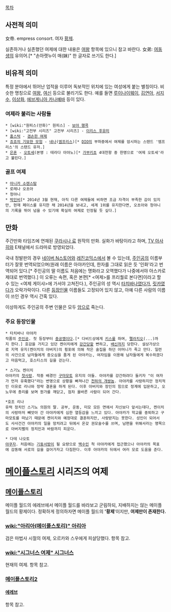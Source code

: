[[목차]]

== 사전적 의미 ==
女帝. empress consort. 여자 [[황제]].

실존하거나 실존했던 여제에 대한 내용은 [[여왕]] 항목에 있으니 참고 바란다.
女弟: [[여동생]]의 유의어.[* "손아랫누이 매(妹)" 한 글자로 쓰기도 한다.]

== 비유적 의미 ==
특정 분야에서 뛰어난 업적을 이루어 독보적인 위치에 있는 여성에게 붙는 별칭이다. 비슷한 명칭으로 [[여왕]], [[여신]] 등으로 불리기도 한다. 예를 들면 [[루이나이웨이]], [[김연아]], [[서지수]], [[이상화]], [[에브게니아 카나예바]] 등이 있다.
=== 여제라 불리는 사람들 ===
 * [wiki:"원피스(만화)" 원피스] - [[보아 행콕]]
 * [wiki:"고전부 시리즈" 고전부 시리즈] - [[이리스 후유미]]
 * [[홈스턱]] - [[겸손한 여제]]
 * [[죠죠의 기묘한 모험]] - [[네나]]([[엠프리스]])[* [[DIO(죠죠의 기묘한 모험)|DIO]]의 부하중에서 여제를 암시하는 스탠드 '엠프리스'의 스탠드 유저.]
 * [[은혼]] - [[오토세]](본명 : 테라다 아야노)[* [[가부키쵸]] 4대천왕 중 한명으로 '여제 오토세'라고 불린다.]
=== 골프 여제 ===
 * [[아니카 소렌스탐]]
 * 로레나 오초아
 * 청야니
 * [[박인비]][* 2014년 3월 현재, 아직 다른 여제들에 비하면 조금 자격이 부족한 감이 있지만, 현재 페이스를 유지한 채 2014년을 보내고, 세계 1위를 유지한다면, 오초아와 청야니의 기록을 뛰어 넘을 수 있기에 확실히 여제로 인정될 듯 싶다.]

== 만화 ==
주간만화 타임즈에 연재된 [[쿠라시나 료]] 원작의 만화. 실화가 바탕이라고 하며, [[TV 아사히]]와 E채널에서 드라마로 방영되었다.

국내 정발판의 경우 [[네이버#s-3.2.10|네이버 N스토어]]와 [[레진코믹스]]에서 볼 수 있는데, [[주인공]]의 이름부터가 잘못 번역되었으며(원래 이름은 아야카인데, 한자를 그대로 읽은 듯 '인화'라고 번역되어 있다.[* 주인공의 딸 이름도 처음에는 명화라고 오역했다가 나중에서야 아스카로 제대로 번역했다.] 이 오류는 속편, 혹은 본편[* <여제>를 프리퀄로 본다면]이라고 할 수 있는 <여제 게이샤>에 가서야 고쳐진다.), 주인공의 성 역시 [[타치바나]]였다가, [[릿카]]였다가 오락가락이다. 다른 [[등장인물]] 이름들도 고정되어 있지 않고, 아예 다른 사람의 이름이 쓰인 경우 역시 간혹 있다.

이상하게도 주인공의 주변 인물은 모두 [[암]]으로 죽는다.
=== 주요 등장인물 ===
 * 타치바나 아야카
 작품의 [[주인공]]. 첫 등장부터 [[충공깽]]이다.[* 다비드상에게 [[키스]]를 하며, [[펠라치오]](...)까지 한다.] 호감을 가지고 있던 켄이치에게 [[강간]]당할 뻔하고, [[배신]]까지 당한다. 설상가상으로 지역 유지(켄이치의 아버지)의 횡포에 의해 작은 술집을 하던 어머니가 죽고 만다. 일련의 사건으로 남자들에게 증오심을 품게 된 아야카는, 여자임을 이용해 남자들에게 복수하겠다고 마음먹고, 호스티스의 길을 걷는다.

 * 스기노 켄이치
 아야카의 [[첫사랑]]. 작중 배경인 [[구마모토]] 유지의 아들. 아야카를 강간하려다 들키자 "이 여자가 먼저 유혹했다"라는 변명으로 상황을 빠져나간 [[천하의 개쌍놈]]. 아야카를 사랑하지만 정치적인 이유로 리나와 정략 결혼을 하게 된다. 이후 아버지와 장인의 힘으로 정계에 입문하고, 오노우에 총리를 보며 뭔가를 깨닫고, 점차 올바른 사람이 되어 간다.

 *호조 리나
 유력 정치인 스기노 의원의 딸. 공부, 운동, 미모 모든 면에서 자신보다 앞서는데다, 켄이치의 사랑마저 빼앗아 간 아야카에게 심한 열등감을 느끼고 있다. 아야카가 학교를 중퇴하고 구마모토를 떠났기 때문에 켄이치와 예정대로 결혼하지만, 사랑받지는 못한다. 성인이 되어서도 사사건건 아야카의 일을 망치려고 뒤에서 온갖 권모술수를 쓰며, 남편을 위해서라는 명목으로 아버지뻘의 정치인과 바람까지 피운다.

 * 다테 나오토
 [[야쿠자]]. 처음에는 [[기둥서방]]이 될 요량으로 [[백수]]인 척 아야카에게 접근했으나 아야카의 목표에 감동해 서로의 길을 걸어가자고 다짐한다. 이후 아야카의 뒤에서 여러 모로 도움을 준다.
= [[메이플스토리]] 시리즈의 여제 =

== [[메이플스토리]] ==
메이플 월드의 에레브에서 메이플 월드를 바라보고 군림하되, 지배하지는 않는 메이플 월드의 황제이다. 정확하게 정의하자면 메이플 월드의 ''''황제''''이지만, '''여제만이 존재한다.''' 
=== [[wiki:"아리아(메이플스토리)" 아리아]] ===
검은 마법사 시절의 여제, 오르카와 스우에게 피살당했다. 항목 참고.
=== [[wiki:"시그너스 여제" 시그너스]] ===
현재의 여제. 항목 참고.

=== [[메이플스토리2]] ===
==== [[에레브(메이플스토리2)|에레브]] ====
항목 참고.
